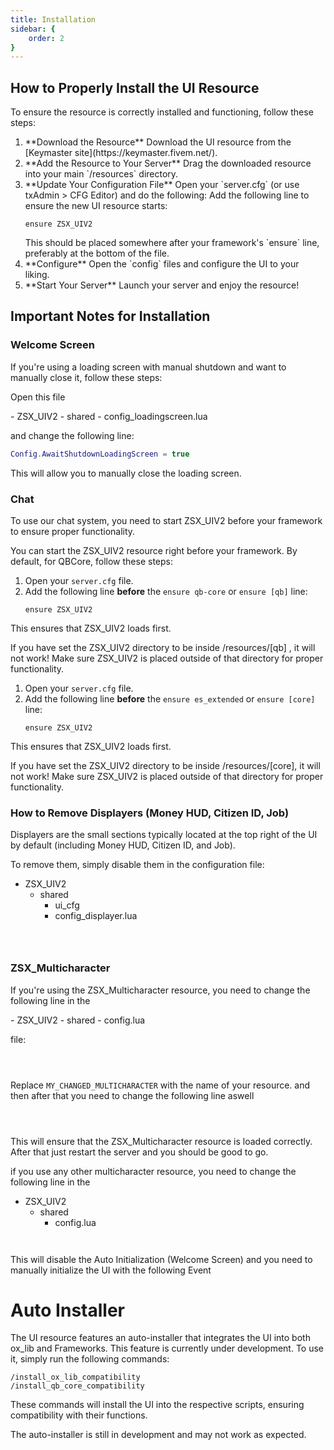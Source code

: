 ```yaml
---
title: Installation
sidebar: {
    order: 2
}
---
```

## How to Properly Install the UI Resource
To ensure the resource is correctly installed and functioning, follow these steps:


<Steps>
  <ol>
    <li>
      **Download the Resource**  
      Download the UI resource from the [Keymaster site](https://keymaster.fivem.net/).
    </li>
    <li>
      **Add the Resource to Your Server**  
      Drag the downloaded resource into your main `/resources` directory.
    </li>
    <li>
      **Update Your Configuration File**  
      Open your `server.cfg` (or use txAdmin > CFG Editor) and do the following:  
      Add the following line to ensure the new UI resource starts:  
      <pre><code>ensure ZSX_UIV2</code></pre>
      This should be placed somewhere after your framework's `ensure` line, preferably at the bottom of the file.
    </li>
    <li>
      **Configure**  
      Open the `config` files and configure the UI to your liking.
    </li>
    <li>
      **Start Your Server**  
      Launch your server and enjoy the resource!
    </li>
  </ol>
</Steps>


## Important Notes for Installation

### Welcome Screen

If you're using a loading screen with manual shutdown and want to manually close it, follow these steps:

Open this file

<FileTree>
- ZSX_UIV2
  - shared
    - config_loadingscreen.lua
</FileTree>

and change the following line:

```lua
Config.AwaitShutdownLoadingScreen = true
```
This will allow you to manually close the loading screen.

### Chat

To use our chat system, you need to start ZSX_UIV2 before your framework to ensure proper functionality.

You can start the ZSX_UIV2 resource right before your framework. By default, for QBCore, follow these steps:
<Tabs> 
<TabItem label ="QB-Core/Qbox"> 

<Steps>
  <ol>
    <li>
      Open your <code>server.cfg</code> file.
    </li>
    <li>
      Add the following line <strong>before</strong> the <code>ensure qb-core</code> or <code>ensure [qb]</code> line:
      <pre><code>ensure ZSX_UIV2</code></pre>
    </li>
  </ol>
</Steps>


This ensures that ZSX_UIV2 loads first.

<Aside type="caution"> 
If you have set the ZSX_UIV2 directory to be inside /resources/[qb] , it will not work! Make sure ZSX_UIV2 is placed outside of that directory for proper functionality.
</Aside>

</TabItem>

<TabItem label ="ESX"> 

<Steps>
  <ol>
    <li>
      Open your <code>server.cfg</code> file.
    </li>
    <li>
      Add the following line <strong>before</strong> the <code>ensure es_extended</code> or <code>ensure [core]</code> line:
      <pre><code>ensure ZSX_UIV2</code></pre>
    </li>
  </ol>
</Steps>


This ensures that ZSX_UIV2 loads first.

<Aside type="caution">
If you have set the ZSX_UIV2 directory to be inside /resources/[core], it will not work! Make sure ZSX_UIV2 is placed outside of that directory for proper functionality.
</Aside>

</TabItem>
</Tabs>

### How to Remove Displayers (Money HUD, Citizen ID, Job)

Displayers are the small sections typically located at the top right of the UI by default (including Money HUD, Citizen ID, and Job).

To remove them, simply disable them in the configuration file:
<FileTree>
- ZSX_UIV2
  - shared
    - ui_cfg
     - config_displayer.lua
</FileTree>

<Code code="Config.Displayer.Use = false" lang="lua" ins="false">

</Code>



### ZSX_Multicharacter

If you're using the ZSX_Multicharacter resource, you need to change the following line in the

<FileTree>
- ZSX_UIV2
  - shared
    - config.lua
</FileTree>

file:

<Code code="ZSX_Multicharacter = 'MY_CHANGED_MULTICHARACTER'" lang="lua" ins="MY_CHANGED_MULTICHARACTER">

</Code>

Replace `MY_CHANGED_MULTICHARACTER` with the name of your resource. and then after that you need to change the following line aswell



<Code code="Config.CustomInitialization = true" lang="lua" ins="true">

</Code>

This will ensure that the ZSX_Multicharacter resource is loaded correctly. After that just restart the server and you should be good to go.


if you use any other multicharacter resource, you need to change the following line in the 
<FileTree>
- ZSX_UIV2
  - shared
    - config.lua
</FileTree>

<Code code="Config.CustomInitialization = true" lang="lua" ins="true">
</Code>

This will disable the Auto Initialization (Welcome Screen) and you need to manually initialize the UI with the following Event


# Auto Installer


The UI resource features an auto-installer that integrates the UI into both ox_lib and Frameworks. This feature is currently under development. To use it, simply run the following commands:

    /install_ox_lib_compatibility
    /install_qb_core_compatibility

These commands will install the UI into the respective scripts, ensuring compatibility with their functions.

<Aside type="caution">
The auto-installer is still in development and may not work as expected.
</Aside>




